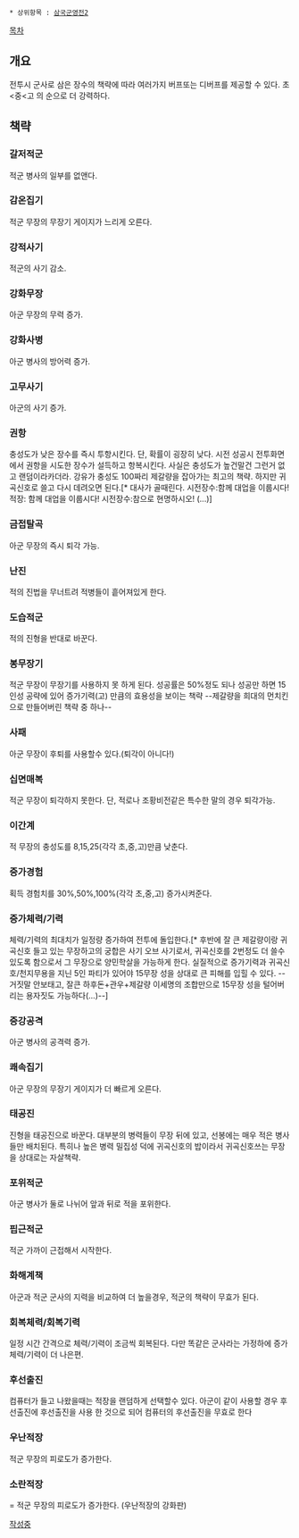  * 상위항목 : [[삼국군영전2]]

[[목차]]


== 개요 ==
전투시 군사로 삼은 장수의 책략에 따라 여러가지 버프또는 디버프를 제공할 수 있다.
초<중<고 의 순으로 더 강력하다.

== 책략 ==

=== 갈저적군 ===
적군 병사의 일부를 없앤다.

=== 감온집기 ===
적군 무장의 무장기 게이지가 느리게 오른다.

=== 강적사기 ===
적군의 사기 감소.

=== 강화무장 ===
아군 무장의 무력 증가.

=== 강화사병 ===
아군 병사의 방어력 증가.

=== 고무사기 ===
아군의 사기 증가.

=== 권항 ===
충성도가 낮은 장수를 즉시 투항시킨다. 단, 확률이 굉장히 낮다. 시전 성공시 전투화면에서 권항을 시도한 장수가 설득하고 항복시킨다. 사실은 충성도가 높건말건 그런거 없고 랜덤이라카더라. 강유가 충성도 100짜리 제갈량을 잡아가는 최고의 책략. 하지만 귀곡신호로 쓸고 다시 데려오면 된다.[* 대사가 골때린다. 시전장수:함께 대업을 이룹시다! 적장: 함께 대업을 이룹시다! 시전장수:참으로 현명하시오! (...)]

=== 금접탈곡 ===
아군 무장의 즉시 퇴각 가능.

=== 난진 ===
적의 진법을 무너트려 적병들이 흩어져있게 한다.

=== 도습적군 ===
적의 진형을 반대로 바꾼다.

=== 봉무장기 ===
적군 무장이 무장기를 사용하지 못 하게 된다.
성공률은 50%정도 되나 성공만 하면 15인성 공략에 있어 증가기력(고) 만큼의 효용성을 보이는 책략
--제갈량을 희대의 먼치킨으로 만들어버린 책략 중 하나-- 

=== 사패 ===
아군 무장이 후퇴를 사용할수 있다.(퇴각이 아니다!)

=== 십면매복 ===
적군 무장이 퇴각하지 못한다. 단, 적로나 조황비전같은 특수한 말의 경우 퇴각가능.

=== 이간계 === 
적 무장의 충성도를 8,15,25(각각 초,중,고)만큼 낮춘다.

=== 증가경험 ===
획득 경험치를 30%,50%,100%(각각 초,중,고) 증가시켜준다.
=== 증가체력/기력 ===
체력/기력의 최대치가 일정량 증가하여 전투에 돌입한다.[* 후반에 잘 큰 제갈량이랑 귀곡신호 들고 있는 무장하고의 궁합은 사기 오브 사기로서, 귀곡신호를 2번정도 더 쓸수 있도록 함으로서 그 무장으로 양민학살을 가능하게 한다. 실질적으로 증가기력과 귀곡신호/천지무용을 지닌 5인 파티가 있어야 15무장 성을 상대로 큰 피해를 입힐 수 있다. --거짓말 안보태고, 잘큰 하후돈+관우+제갈량 이세명의 조합만으로 15무장 성을 털어버리는 용자짓도 가능하다(...)--]

=== 증강공격 ===
아군 병사의 공격력 증가.

=== 쾌속집기 ===
아군 무장의 무장기 게이지가 더 빠르게 오른다.

=== 태공진 ===
진형을 태공진으로 바꾼다. 대부분의 병력들이 무장 뒤에 있고, 선봉에는 매우 적은 병사들만 배치된다. 특히나 높은 병력 밀집성 덕에 귀곡신호의 밥이라서 귀곡신호쓰는 무장을 상대로는 자살책략.

=== 포위적군 ===
아군 병사가 둘로 나뉘어 앞과 뒤로 적을 포위한다.

=== 핍근적군 ===
적군 가까이 근접해서 시작한다.

=== 화해계책 ===
아군과 적군 군사의 지력을 비교하여 더 높을경우, 적군의 책략이 무효가 된다.

=== 회복체력/회복기력 ===
일정 시간 간격으로 체력/기력이 조금씩 회복된다. 다만 똑같은 군사라는 가정하에 증가체력/기력이 더 나은편.

=== 후선출진 ===
컴퓨터가 들고 나왔을때는 적장을 랜덤하게 선택할수 있다.
아군이 같이 사용할 경우 후선출진에 후선출진을 사용 한 것으로 되어 컴퓨터의 후선출진을 무효로 한다

=== 우난적장 ===
적군 무장의 피로도가 증가한다.

=== 소란적장 ====
적군 무장의 피로도가 증가한다. (우난적장의 강화판)

[[작성중]]
